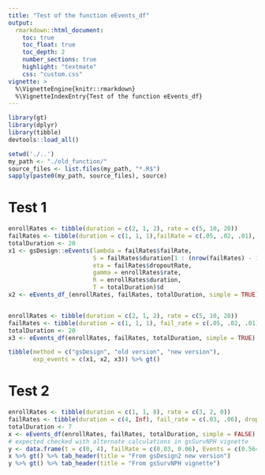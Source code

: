 ```yaml
---
title: "Test of the function eEvents_df"
output:
  rmarkdown::html_document:
    toc: true
    toc_float: true
    toc_depth: 2
    number_sections: true
    highlight: "textmate"
    css: "custom.css"
vignette: >
  %\VignetteEngine{knitr::rmarkdown}
  %\VignetteIndexEntry{Test of the function eEvents_df}
---
```


```r
library(gt)
library(dplyr)
library(tibble)
devtools::load_all()
```

```r
setwd('./..')
my_path <- "./old_function/"              
source_files <- list.files(my_path, "*.R$") 
sapply(paste0(my_path, source_files), source)
```

# Test 1
```r
enrollRates <- tibble(duration = c(2, 1, 2), rate = c(5, 10, 20))
failRates <- tibble(duration = c(1, 1, 1),failRate = c(.05, .02, .01), dropoutRate = .01)
totalDuration <- 20
x1 <- gsDesign::eEvents(lambda = failRates$failRate,
                        S = failRates$duration[1 : (nrow(failRates) - 1)],
                        eta = failRates$dropoutRate,
                        gamma = enrollRates$rate,
                        R = enrollRates$duration,
                        T = totalDuration)$d
x2 <- eEvents_df_(enrollRates, failRates, totalDuration, simple = TRUE)


enrollRates <- tibble(duration = c(2, 1, 2), rate = c(5, 10, 20))
failRates <- tibble(duration = c(1, 1, 1), fail_rate = c(.05, .02, .01), dropout_rate = .01)
totalDuration <- 20
x3 <- eEvents_df(enrollRates, failRates, totalDuration, simple = TRUE)

tibble(method = c("gsDesign", "old version", "new version"),
       exp_events = c(x1, x2, x3)) %>% gt()
```

# Test 2
```r
enrollRates <- tibble(duration = c(1, 1, 8), rate = c(3, 2, 0))
failRates <- tibble(duration = c(4, Inf), fail_rate = c(.03, .06), dropout_rate = c(.001, .002))
totalDuration <- 7
x <- eEvents_df(enrollRates, failRates, totalDuration, simple = FALSE) %>% data.frame()
# expected checked with alternate calculations in gsSurvNPH vignette
y <- data.frame(t = c(0, 4), failRate = c(0.03, 0.06), Events = c(0.5642911, 0.5194821))
x %>% gt() %>% tab_header(title = "From gsDesign2 new version")
y %>% gt() %>% tab_header(title = "From gsSurvNPH vignette") 
```

